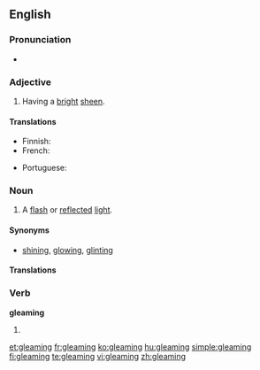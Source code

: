 ==English==

===Pronunciation===
* {{audio|en-us-gleaming.ogg|Audio (US)}}
*: {{rhymes|iːmɪŋ}}

===Adjective===
{{en-adj}}

# Having a [[bright]] [[sheen]].

====Translations====
{{trans-top|having a bright sheen}}
* Finnish: {{t-|fi|hohtava}}
* French: {{t+|fr|brillant|m}}
{{trans-mid}}
* Portuguese: {{t+|pt|brilhante|m}}
{{trans-bottom}}

===Noun===
{{en-noun}}

# A [[flash]] or [[reflect]]ed [[light]].

====Synonyms====
* [[shining]], [[glowing]], [[glinting]]

====Translations====
{{trans-top|flash or reflected light}}
{{trans-mid}}
{{trans-bottom}}

===Verb===
'''gleaming'''

# {{present participle of|[[gleam#Verb|gleam]]}}

[[et:gleaming]]
[[fr:gleaming]]
[[ko:gleaming]]
[[hu:gleaming]]
[[simple:gleaming]]
[[fi:gleaming]]
[[te:gleaming]]
[[vi:gleaming]]
[[zh:gleaming]]